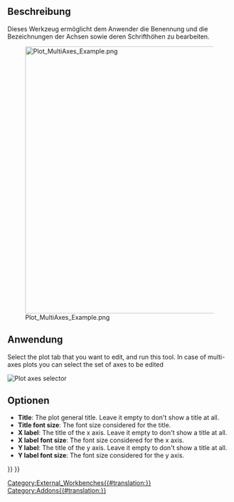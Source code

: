 <languages/>

{{Docnav/de
|[[Plot_Legend/de|Legende]]
|[[Plot_Positions/de|Positionen]]
|[[Plot_Workbench/de|Plot]]
|IconL=Plot_Legend.svg
|IconR=Plot_Positions.svg
|IconC=Workbench_Plot.svg
}}

{{GuiCommand/de
|Name=Plot Labels
|Name/de=Plot Bezeichnungen
|MenuLocation=Plot → Set Labels‏‎
|Workbenches=[[Plot_Workbench/de|Plot]]
}}

<span id="Description"></span>
==Beschreibung==

Dieses Werkzeug ermöglicht dem Anwender die Benennung und die Bezeichnungen der Achsen sowie deren Schrifthöhen zu bearbeiten.

[[Image:Plot_MultiAxes_Example.png|600px]]

<span id="Usage"></span>
==Anwendung==

Select the plot tab that you want to edit, and run this tool. In case of multi-axes plots you can select the set of axes to be edited

[[File:Plot Axes Active.png|Plot axes selector]]
{{Caption|Selector for the set of axes to de edited}}

<span id="Options"></span>
==Optionen==

* '''Title''': The plot general title. Leave it empty to don't show a title at all.
* '''Title font size''': The font size considered for the title.
* '''X label''': The title of the x axis. Leave it empty to don't show a title at all.
* '''X label font size''': The font size considered for the x axis.
* '''Y label''': The title of the y axis. Leave it empty to don't show a title at all.
* '''Y label font size''': The font size considered for the y axis.


{{Docnav/de
|[[Plot_Legend/de|Legende]]
|[[Plot_Positions/de|Positionen]]
|[[Plot_Workbench/de|Plot]]
|IconL=Plot_Legend.svg
|IconR=Plot_Positions.svg
|IconC=Workbench_Plot.svg
}}

{{Plot_Tools_navi{{#translation:}}}}
{{Userdocnavi{{#translation:}}}}
[[Category:External_Workbenches{{#translation:}}]]
[[Category:Addons{{#translation:}}]]